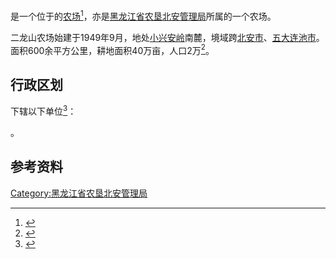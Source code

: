 {{中国乡级行政区|23/11/82/504/000
|行政区全称           = {{PAGENAMEBASE}}
|上级行政区           = [[黑龙江省农垦北安管理局|黑龙江省农垦北安管理局]]
}}

'''{{PAGENAMEBASE}}'''是一个位于{{PRC admin/fullname|23/11/82/504/000|3}}的[[农场|农场]]<ref>{{PRC admin/ref sgc|{{PRC admin/parent|23/11/82/504/000}}}}</ref>，亦是[[黑龙江省农垦北安管理局|黑龙江省农垦北安管理局]]所属的一个农场。

二龙山农场始建于1949年9月，地处[[小兴安岭|小兴安岭]]南麓，境域跨[[北安市|北安市]]、[[五大连池市|五大连池市]]。面积600余平方公里，耕地面积40万亩，人口2万<ref>{{cite web |title=二龙山农场 |url=http://zw.chinabdh.com/BDH2lsnc/index.jhtml |website=黑龙江省农垦总局}}</ref>。

== 行政区划 ==
{{PAGENAMEBASE}}下辖以下单位<ref>{{PRC admin/ref sgc|23/11/82/504/000}}</ref>：

{{PRC admin/children|23/11/82/504/000}}。

== 参考资料 ==
{{reflist}}

{{黑龙江行政区划小作品}}
{{PRC admin/navcat|23/11/82/504/000}}
{{黑龙江省农垦总局}}

[[Category:黑龙江省农垦北安管理局|Category:黑龙江省农垦北安管理局]]